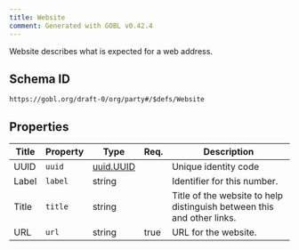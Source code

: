 ```yaml
---
title: Website
comment: Generated with GOBL v0.42.4
---
```


Website describes what is expected for a web address.

## Schema ID

`https://gobl.org/draft-0/org/party#/$defs/Website`

## Properties

| Title | Property | Type                            | Req. | Description                                                            |
|-------|----------|---------------------------------|------|------------------------------------------------------------------------|
| UUID  | `uuid`   | [uuid.UUID](/draft-0/uuid/uuid) |      | Unique identity code                                                   |
| Label | `label`  | string                          |      | Identifier for this number.                                            |
| Title | `title`  | string                          |      | Title of the website to help distinguish between this and other links. |
| URL   | `url`    | string                          | true | URL for the website.                                                   |


